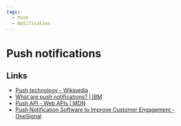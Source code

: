 ```yaml
---
tags:
  - Push
  - Notification
---
```


# Push notifications

## Links

- [Push technology - Wikipedia](https://en.wikipedia.org/wiki/Push_technology)
- [What are push notifications? | IBM](https://www.ibm.com/topics/push-notifications)
- [Push API - Web APIs | MDN](https://developer.mozilla.org/en-US/docs/Web/API/Push_API)
- [Push Notification Software to Improve Customer Engagement - OneSignal](https://onesignal.com/)
